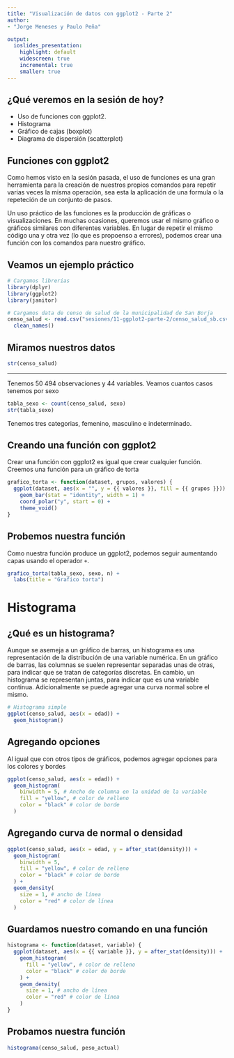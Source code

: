 ```yaml
---
title: "Visualización de datos con ggplot2 - Parte 2"
author:
- "Jorge Meneses y Paulo Peña"

output:
  ioslides_presentation:
    highlight: default
    widescreen: true
    incremental: true
    smaller: true
---
```


## ¿Qué veremos en la sesión de hoy?

* Uso de funciones con ggplot2.
* Histograma
* Gráfico de cajas (boxplot)
* Diagrama de dispersión (scatterplot)

## Funciones con ggplot2

Como hemos visto en la sesión pasada, el uso de funciones es una gran herramienta para la creación de nuestros propios comandos para repetir varias veces la misma operación, sea esta la aplicación de una formula o la repeteción de un conjunto de pasos.

Un uso práctico de las funciones es la producción de gráficas o visualizaciones. En muchas ocasiones, queremos usar el mismo gráfico o gráficos similares con diferentes variables. En lugar de repetir el mismo código una y otra vez (lo que es propoenso a errores), podemos crear una función con los comandos para nuestro gráfico.

## Veamos un ejemplo práctico

```r
# Cargamos librerias
library(dplyr)
library(ggplot2)
library(janitor)

# Cargamos data de censo de salud de la municipalidad de San Borja
censo_salud <- read.csv("sesiones/11-ggplot2-parte-2/censo_salud_sb.csv") |>
  clean_names()
```

## Miramos nuestros datos

```r
str(censo_salud)
```

---

Tenemos 50 494 observaciones y 44 variables. Veamos cuantos casos tenemos por sexo

```r
tabla_sexo <- count(censo_salud, sexo)
str(tabla_sexo)
```

Tenemos tres categorias, femenino, masculino e indeterminado.

## Creando una función con ggplot2

Crear una función con ggplot2 es igual que crear cualquier función. Creemos una función para un gráfico de torta

```r
grafico_torta <- function(dataset, grupos, valores) {
  ggplot(dataset, aes(x = "", y = {{ valores }}, fill = {{ grupos }})) +
    geom_bar(stat = "identity", width = 1) +
    coord_polar("y", start = 0) +
    theme_void()
}
```

## Probemos nuestra función

Como nuestra función produce un ggplot2, podemos seguir aumentando capas usando el operador `+`.

```r
grafico_torta(tabla_sexo, sexo, n) +
  labs(title = "Grafico torta")
```

# Histograma

## ¿Qué es un histograma?

Aunque se asemeja a un gráfico de barras, un histograma es una representación de la distribución de una variable numérica. En un gráfico de barras, las columnas se suelen representar separadas unas de otras, para indicar que se tratan de categorías discretas. En cambio, un histograma se representan juntas, para indicar que es una variable continua. Adicionalmente se puede agregar una curva normal sobre el mismo.

```r
# Histograma simple
ggplot(censo_salud, aes(x = edad)) +
  geom_histogram()
```

## Agregando opciones

Al igual que con otros tipos de gráficos, podemos agregar opciones para los colores y bordes

```r
ggplot(censo_salud, aes(x = edad)) +
  geom_histogram(
    binwidth = 5, # Ancho de columna en la unidad de la variable
    fill = "yellow", # color de relleno
    color = "black" # color de borde
  )
```

## Agregando curva de normal o densidad

```r
ggplot(censo_salud, aes(x = edad, y = after_stat(density))) +
  geom_histogram(
    binwidth = 5,
    fill = "yellow", # color de relleno
    color = "black" # color de borde
  ) +
  geom_density(
    size = 1, # ancho de línea
    color = "red" # color de línea
  )
```

## Guardamos nuestro comando en una función

```r
histograma <- function(dataset, variable) {
  ggplot(dataset, aes(x = {{ variable }}, y = after_stat(density))) +
    geom_histogram(
      fill = "yellow", # color de relleno
      color = "black" # color de borde
    ) +
    geom_density(
      size = 1, # ancho de línea
      color = "red" # color de línea
    )
}
```

## Probamos nuestra función

```r
histograma(censo_salud, peso_actual)
```